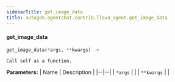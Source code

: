 ```yaml
---
sidebarTitle: get_image_data
title: autogen.agentchat.contrib.llava_agent.get_image_data
---
```


<code class="doc-symbol doc-symbol-heading doc-symbol-function"></code>
#### get_image_data

```python
get_image_data(*args, **kwargs) -> 
```

    Call self as a function.

<b>Parameters:</b>
| Name | Description |
|--|--|
| `*args` |  |
| `**kwargs` |  |

<br />